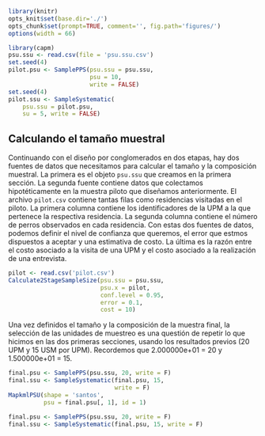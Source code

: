 ```r
library(knitr)
opts_knit$set(base.dir='./')
opts_chunk$set(prompt=TRUE, comment='', fig.path='figures/')
options(width = 66)
```

```r
library(capm)
psu.ssu <- read.csv(file = 'psu.ssu.csv')
set.seed(4)
pilot.psu <- SamplePPS(psu.ssu = psu.ssu,
                       psu = 10,
                       write = FALSE)
set.seed(4)
pilot.ssu <- SampleSystematic(
    psu.ssu = pilot.psu,
    su = 5, write = FALSE)
```

## Calculando el tamaño muestral

Continuando con el diseño por conglomerados en dos etapas, hay dos fuentes de datos que necesitamos para calcular el tamaño y la composición muestral. La primera es el objeto `psu.ssu` que creamos en la primera sección. La segunda fuente contiene datos que colectamos hipotéticamente en la muestra piloto que diseñamos anteriormente. El archivo `pilot.csv` contiene tantas filas como residencias visitadas en el piloto. La primera columna contiene los identificadores de la UPM a la que pertenece la respectiva residencia. La segunda columna contiene el número de perros observados en cada residencia. Con estas dos fuentes de datos, podemos definir el nivel de confianza que queremos, el error que estmos dispuestos a aceptar y una estimativa de costo. La última es la razón entre el costo asociado a la visita de una UPM y el costo asociado a la realización de una entrevista.  

```r
pilot <- read.csv('pilot.csv')
Calculate2StageSampleSize(psu.ssu = psu.ssu, 
                          psu.x = pilot,
                          conf.level = 0.95,
                          error = 0.1,
                          cost = 10)
```

Una vez definidos el tamaño y la composición de la muestra final, la selección de las unidades de muestreo es una questión de repetir lo que hicimos en las dos primeras secciones, usando los resultados previos (20 UPM y 15 USM por UPM). Recordemos que 2.000000e+01 = 20 y 1.500000e+01 = 15.

```r
final.psu <- SamplePPS(psu.ssu, 20, write = F)
final.ssu <- SampleSystematic(final.psu, 15,
                              write = F)
MapkmlPSU(shape = 'santos',
          psu = final.psu[, 1], id = 1)
```

```r
final.psu <- SamplePPS(psu.ssu, 20, write = F)
final.ssu <- SampleSystematic(final.psu, 15, write = F)
```

